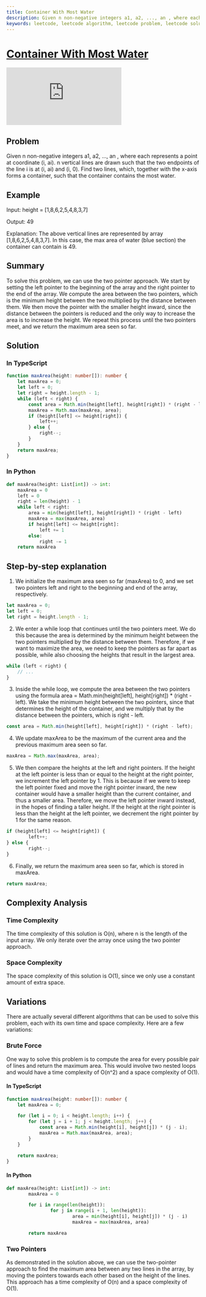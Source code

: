 ```yaml
---
title: Container With Most Water
description: Given n non-negative integers a1, a2, ..., an , where each represents a point at coordinate (i, ai). n vertical lines are drawn such that the two endpoints of the line i is at (i, ai) and (i, 0). Find two lines, which, together with the x-axis forms a container, such that the container contains the most water.
keywords: leetcode, leetcode algorithm, leetcode problem, leetcode solution, leetcode typescript, leetcode javascript, leetcode python, leetcode java, leetcode c++, leetcode c#, leetcode go, leetcode rust, leetcode swift, leetcode kotlin, leetcode scala, leetcode ruby, leetcode php, leetcode dart, leetcode haskell, leetcode clojure, leetcode elixir, leetcode julia, leetcode lua, leetcode perl, leetcode r, leetcode ruby, leetcode rust, leetcode typescript, leetcode python, leetcode javascript, leetcode java, leetcode c++, leetcode c#, leetcode go, leetcode rust, leetcode swift, leetcode kotlin, leetcode scala, leetcode ruby, leetcode php, leetcode dart, leetcode haskell, leetcode clojure, leetcode elixir, leetcode julia, leetcode lua, leetcode perl, leetcode r, leetcode ruby, leetcode rust, leetcode typescript, leetcode python, leetcode javascript, leetcode java, leetcode c++, leetcode c#, leetcode go, leetcode rust, leetcode swift, leetcode kotlin, leetcode scala, leetcode ruby, leetcode php, leetcode dart, leetcode haskell, leetcode clojure, leetcode elixir, leetcode julia, leetcode lua, leetcode perl, leetcode r, leetcode ruby, leetcode rust, leetcode typescript, leetcode python, leetcode javascript, leetcode java, leetcode c++, leetcode c#, leetcode go, leetcode rust, leetcode swift, leetcode kotlin, leetcode scala, leetcode ruby, leetcode php, leetcode dart, leetcode haskell, leetcode clojure, leetcode elixir, leetcode julia, leetcode lua, leetcode perl, leetcode r, leetcode ruby, leetcode rust, leetcode typescript, leetcode python, leetcode javascript, leetcode java, leetcode c++, leetcode c#, leetcode go, leetcode rust, leetcode swift, leetcode kotlin, leetcode scala, leetcode ruby, leetcode php, leetcode dart, leetcode haskell, leetcode clojure, leetcode elixir, leetcode julia, leetcode lua, leetcode perl
---
```



# [Container With Most Water](https://leetcode.com/problems/container-with-most-water) <DifficultyChip difficulty="medium" />

<div className="iframe-container">
	<iframe className="responsive-iframe" src="https://www.youtube.com/embed/UuiTKBwPgAo"
					title="YouTube video player" frameBorder="0"
					allow="accelerometer; autoplay; clipboard-write; encrypted-media; gyroscope; picture-in-picture"
					allowFullScreen></iframe>
</div>

## Problem

Given n non-negative integers a1, a2, ..., an , where each represents a point at coordinate (i, ai). n vertical lines are drawn such that the two endpoints of the line i is at (i, ai) and (i, 0). Find two lines, which, together with the x-axis forms a container, such that the container contains the most water.

## Example

Input: height = [1,8,6,2,5,4,8,3,7]

Output: 49

Explanation: The above vertical lines are represented by array [1,8,6,2,5,4,8,3,7]. In this case, the max area of water (blue section) the container can contain is 49.

## Summary

To solve this problem, we can use the two pointer approach. We start by setting the left pointer to the beginning of the array and the right pointer to the end of the array. We compute the area between the two pointers, which is the minimum height between the two multiplied by the distance between them. We then move the pointer with the smaller height inward, since the distance between the pointers is reduced and the only way to increase the area is to increase the height. We repeat this process until the two pointers meet, and we return the maximum area seen so far.

## Solution

### In TypeScript

```typescript
function maxArea(height: number[]): number {
    let maxArea = 0;
    let left = 0;
    let right = height.length - 1;
    while (left < right) {
        const area = Math.min(height[left], height[right]) * (right - left);
        maxArea = Math.max(maxArea, area);
        if (height[left] <= height[right]) {
            left++;
        } else {
            right--;
        }
    }
    return maxArea;
}
```

### In Python

```python
def maxArea(height: List[int]) -> int:
    maxArea = 0
    left = 0
    right = len(height) - 1
    while left < right:
        area = min(height[left], height[right]) * (right - left)
        maxArea = max(maxArea, area)
        if height[left] <= height[right]:
            left += 1
        else:
            right -= 1
    return maxArea
```

## Step-by-step explanation

1. We initialize the maximum area seen so far (maxArea) to 0, and we set two pointers left and right to the beginning and end of the array, respectively.

```typescript
let maxArea = 0;
let left = 0;
let right = height.length - 1;
```

2. We enter a while loop that continues until the two pointers meet. We do this because the area is determined by the minimum height between the two pointers multiplied by the distance between them. Therefore, if we want to maximize the area, we need to keep the pointers as far apart as possible, while also choosing the heights that result in the largest area.

```typescript
while (left < right) {
    // ...
}
```

3. Inside the while loop, we compute the area between the two pointers using the formula area = Math.min(height[left], height[right]) * (right - left). We take the minimum height between the two pointers, since that determines the height of the container, and we multiply that by the distance between the pointers, which is right - left.

```typescript
const area = Math.min(height[left], height[right]) * (right - left);
```

4. We update maxArea to be the maximum of the current area and the previous maximum area seen so far.

```typescript
maxArea = Math.max(maxArea, area);
```

5. We then compare the heights at the left and right pointers. If the height at the left pointer is less than or equal to the height at the right pointer, we increment the left pointer by 1. This is because if we were to keep the left pointer fixed and move the right pointer inward, the new container would have a smaller height than the current container, and thus a smaller area. Therefore, we move the left pointer inward instead, in the hopes of finding a taller height. If the height at the right pointer is less than the height at the left pointer, we decrement the right pointer by 1 for the same reason.

```typescript
if (height[left] <= height[right]) {
		left++;
} else {
		right--;
}
```

6. Finally, we return the maximum area seen so far, which is stored in maxArea.

```typescript
return maxArea;
```

## Complexity Analysis

### Time Complexity

The time complexity of this solution is O(n), where n is the length of the input array. We only iterate over the array once using the two pointer approach.

### Space Complexity

The space complexity of this solution is O(1), since we only use a constant amount of extra space.

## Variations

There are actually several different algorithms that can be used to solve this problem, each with its own time and space complexity. Here are a few variations:

### Brute Force

One way to solve this problem is to compute the area for every possible pair of lines and return the maximum area. This would involve two nested loops and would have a time complexity of O(n^2) and a space complexity of O(1).

#### In TypeScript

```typescript
function maxArea(height: number[]): number {
    let maxArea = 0;

    for (let i = 0; i < height.length; i++) {
        for (let j = i + 1; j < height.length; j++) {
            const area = Math.min(height[i], height[j]) * (j - i);
            maxArea = Math.max(maxArea, area);
        }
    }

    return maxArea;
}
```

#### In Python

```python
def maxArea(height: List[int]) -> int:
		maxArea = 0

		for i in range(len(height)):
				for j in range(i + 1, len(height)):
						area = min(height[i], height[j]) * (j - i)
						maxArea = max(maxArea, area)

		return maxArea
```

### Two Pointers

As demonstrated in the solution above, we can use the two-pointer approach to find the maximum area between any two lines in the array, by moving the pointers towards each other based on the height of the lines. This approach has a time complexity of O(n) and a space complexity of O(1).
